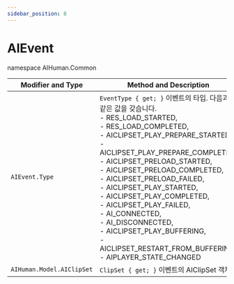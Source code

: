 ```yaml
---
sidebar_position: 8
---
```


# AIEvent

namespace AIHuman.Common

| Modifier and Type | Method and Description |
| ----------------- | ---------------------- |
| `AIEvent.Type`   |  `EventType { get; }` 이벤트의 타입. 다음과 같은 값을 갖습니다. <br/>- RES_LOAD_STARTED, <br/>- RES_LOAD_COMPLETED, <br/>- AICLIPSET_PLAY_PREPARE_STARTED, <br/>- AICLIPSET_PLAY_PREPARE_COMPLETED, <br/>- AICLIPSET_PRELOAD_STARTED, <br/>- AICLIPSET_PRELOAD_COMPLETED, <br/>- AICLIPSET_PRELOAD_FAILED, <br/>- AICLIPSET_PLAY_STARTED, <br/>- AICLIPSET_PLAY_COMPLETED, <br/>- AICLIPSET_PLAY_FAILED, <br/>- AI_CONNECTED, <br/>- AI_DISCONNECTED, <br/>- AICLIPSET_PLAY_BUFFERING, <br/>- AICLIPSET_RESTART_FROM_BUFFERING, <br/>- AIPLAYER_STATE_CHANGED |
| `AIHuman.Model.AIClipSet`   |  `ClipSet { get; }` 이벤트의 AIClipSet 객체.  |

